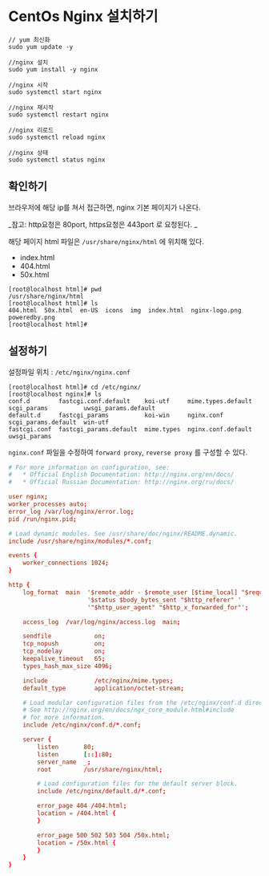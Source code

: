 # CentOs Nginx 설치하기
                                                                                                  


```jsx:terminal
// yum 최신화
sudo yum update -y

//nginx 설치
sudo yum install -y nginx

//nginx 시작
sudo systemctl start nginx

//nginx 재시작
sudo systemctl restart nginx

//nginx 리로드
sudo systemctl reload nginx

//nginx 상태
sudo systemctl status nginx
```

## 확인하기
브라우저에 해당 ip를 쳐서 접근하면, nginx 기본 페이지가 나온다.

_참고: http요청은 80port, https요청은 443port 로 요청된다. _

해당 페이지 html 파일은 `/usr/share/nginx/html` 에 위치해 있다.
- index.html
- 404.html
- 50x.html 

```shell:terminal 
[root@localhost html]# pwd
/usr/share/nginx/html
[root@localhost html]# ls
404.html  50x.html  en-US  icons  img  index.html  nginx-logo.png  poweredby.png
[root@localhost html]# 
```

## 설정하기

설정파일 위치 : `/etc/nginx/nginx.conf`

```shell:terminal 
[root@localhost html]# cd /etc/nginx/
[root@localhost nginx]# ls
conf.d        fastcgi.conf.default    koi-utf     mime.types.default  scgi_params          uwsgi_params.default
default.d     fastcgi_params          koi-win     nginx.conf          scgi_params.default  win-utf
fastcgi.conf  fastcgi_params.default  mime.types  nginx.conf.default  uwsgi_params
```

`nginx.conf` 파일을 수정하여
`forward proxy`, `reverse proxy` 를 구성할 수 있다.

```shell:nginx.conf
# For more information on configuration, see:
#   * Official English Documentation: http://nginx.org/en/docs/
#   * Official Russian Documentation: http://nginx.org/ru/docs/

user nginx;
worker_processes auto;
error_log /var/log/nginx/error.log;
pid /run/nginx.pid;

# Load dynamic modules. See /usr/share/doc/nginx/README.dynamic.
include /usr/share/nginx/modules/*.conf;

events {
    worker_connections 1024;
}

http {
    log_format  main  '$remote_addr - $remote_user [$time_local] "$request" '
                      '$status $body_bytes_sent "$http_referer" '
                      '"$http_user_agent" "$http_x_forwarded_for"';

    access_log  /var/log/nginx/access.log  main;

    sendfile            on;
    tcp_nopush          on;
    tcp_nodelay         on;
    keepalive_timeout   65;
    types_hash_max_size 4096;

    include             /etc/nginx/mime.types;
    default_type        application/octet-stream;

    # Load modular configuration files from the /etc/nginx/conf.d directory.
    # See http://nginx.org/en/docs/ngx_core_module.html#include
    # for more information.
    include /etc/nginx/conf.d/*.conf;

    server {
        listen       80;
        listen       [::]:80;
        server_name  _;
        root         /usr/share/nginx/html;

        # Load configuration files for the default server block.
        include /etc/nginx/default.d/*.conf;

        error_page 404 /404.html;
        location = /404.html {
        }

        error_page 500 502 503 504 /50x.html;
        location = /50x.html {
        }
    }
}

``` 